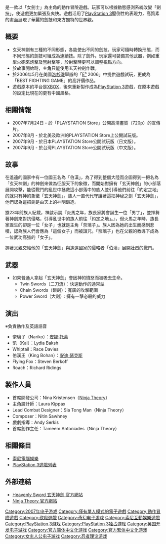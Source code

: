 {{unreferenced|time=2018-01-29T08:47:56+00:00}}
{{NoteTA
| G1=Games
| G2=IT
| 1=zh-cn:天剑;zh-tw:玄天神劍;
}}
{{Infobox VG
| title       = 玄天神劍
| original    = 
| japanese    = 
| english     = Heavenly Sword
| image       = 
| caption     = 
| official    = {{vgr|HK|玄天-{}-神劍}}
| common      = {{vgr|CN|天-{}-剑}}
| genre       = [[动作冒险游戏|动作冒险]]、[[砍杀游戏|砍杀]]
| platforms   = [[PlayStation_3|PlayStation 3]]
| developer   = [[Ninja_Theory|Ninja Theory]]
| publisher   = [[索尼互动娱乐|索尼互动娱乐]]
| director    = Ben Hibon<br />Nina Kristensen<br />Tameem Antoniades<br />Andy Serkis
| producer    = Mat Hart
| designer    = Tameem Antoniades
| writer      = Tameem Antoniades<br />Rhianna Pratchett<br />Andrew S. Walsh
| programmer  = Dan Calver
| composer    = Nitin Sawhney
| artist      = Hugues Giboire
| series      = 
| engine      = 
| modes       = [[单人电子游戏|单人]]
| released    = {{vgr|NA|2007年9月12日|EU|2007年9月14日|AU|2007年9月20日|TWHK|2007年10月2日|JP|2007年11月15日}}
}}

{{Vgname|玄天神劍|en=Heavenly Sword|aka-cn=天剑|official-hk=玄天神劍}}是一款以「女劍士」為主角的動作冒險遊戲。玩家可以根據動態感測系統改變「劍技」，使遊戲更加緊張及爽快。遊戲活用了[[PlayStation_3|PlayStation 3]]壓倒性的表現力，高質素的畫面展現了華麗的劍技和東方獨特的世界觀。

==概要==
*玄天神劍有三種的不同形態，各能使出不同的劍技。玩家可隨時轉換形態，而不同形態的劍技可組成為連續技。除了劍外，玩家還可裝備其他武器，例如重型火砲來炮擊及[[弩|弩]]射擊等，於射擊時更可以調整視點方向。
*於故事開始時，主角只能使用玄天神劍作戰。
*於2006年5月在美國[[洛杉磯|洛杉磯]]舉辦的「[[E3电子娱乐展|E³]] 2006」中提供遊戲試玩，更成為「BEST FIGHTING GAME」的高評價作品。
*遊戲原本的平台是[[XBOX|XBOX]]，後來重新製作成為[[PlayStation_3|PlayStation 3]]遊戲，在原本遊戲的設定比現在的更有中國風格。

==相關情報==
*2007年7月24日 - 於「PLAYSTATION Store」公開高清畫質（720p）的宣傳片。
*2007年8月 - 於北美及歐洲的PLAYSTATION Store上公開試玩版。
*2007年9月 - 於日本PLAYSTATION Store公開試玩版（日文版）。
*2007年9月 - 於台灣PLAYSTATION Store公開試玩版（中文版）。

==故事==
在遙遠的國家中有一位國王名為「伯漢」，為了得到整個大陸而企圖得到一把名為「玄天神劍」的神劍來做為征服天下的象徵，而開始對擁有「玄天神劍」的小部落展開攻擊，能從戰鬥的亂世中拯救這小部落中的族人並引導他們前往「約定之地」的就只有神的象徵「玄天神劍」。族人一直代代守護著這把神秘之劍「玄天神劍」，他們認為這把劍是由天上的神明鍛造。

據23年前族人紀載，神啟示說『炎馬之年，族長家將會誕生一位「男丁」，並揮舞著神劍來對抗侵略，引導亂世中的族人前往「約定之地」。』，但火馬之年時，族長家誕生的卻是一位「女子」也就是主角「奈璃子」。族人因為她的出生而感到悲嘆，認為族人們會應為「這個女子」而被詛咒。「奈璃子」也在父親的教導下成為一位武功高強的「女子」。

握著父親交給他的「玄天神劍」與遙遠國家的侵略者「伯漢」展開壯烈的戰鬥。

==武器==
*如果普通人拿起「玄天神劍」會因神的憤怒而被吸去生命。
**Twin Swords（二刀流）：快速動作的通常型
**Chain Swords（鎖劍）：寬廣的攻擊範圍
**Power Sword（大劍）：擁有一擊必殺的威力

==演出==
※負責動作及英語語音
*奈璃子（Nariko）：[[安娜·托芙|安娜·托芙]]
*凱（Kai）：Lydia Baksh
*Whiptail：Race Davies
*伯漢王（King Bohan）：[[安迪·瑟克斯|安迪·瑟克斯]]
*Flying Fox：Steven Berkoff
*Roach：Richard Ridings

==製作人員==
*首席開發公司：Nina Kristensen（[[忍者理論|Ninja Theory]]）
*主角設計師：Laura Kippax
*Lead Combat Designer：Sia Tong Man（Ninja Theory）
*Composer：Nitin Sawhney
*戲劇指導：Andy Serkis
*首席創作主任：Tameem Antoniades（Ninja Theory）

==相關條目==
*[[索尼電腦娛樂|索尼電腦娛樂]]
*[[PlayStation_3遊戲列表|PlayStation 3遊戲列表]]

==外部連結==
*[http://www.jp.playstation.com/scej/title/hs/ Heavenly Sword 玄天神劍 官方網站 ] {{Wayback|url=http://www.jp.playstation.com/scej/title/hs/ |date=20141024001016 }}
*[http://www.ninjatheory.com/ Ninja Theory 官方網站 ] {{Wayback|url=http://www.ninjatheory.com/ |date=20210421160726 }}

{{DEFAULTSORT:Heavenly Sword}}
[[Category:2007年电子游戏|Category:2007年电子游戏]]
[[Category:僅有單人模式的電子遊戲|Category:僅有單人模式的電子遊戲]]
[[Category:動作冒險遊戲|Category:動作冒險遊戲]]
[[Category:砍殺遊戲|Category:砍殺遊戲]]
[[Category:奇幻电子游戏|Category:奇幻电子游戏]]
[[Category:索尼互動娛樂遊戲|Category:索尼互動娛樂遊戲]]
[[Category:PlayStation_3游戏|Category:PlayStation 3游戏]]
[[Category:PlayStation_3独占游戏|Category:PlayStation 3独占游戏]]
[[Category:英国开发电子游戏|Category:英国开发电子游戏]]
[[Category:官方简体中文化游戏|Category:官方简体中文化游戏]]
[[Category:官方繁体中文化游戏|Category:官方繁体中文化游戏]]
[[Category:女主人公电子游戏|Category:女主人公电子游戏]]
[[Category:忍者理论游戏|Category:忍者理论游戏]]